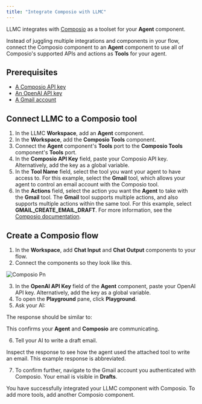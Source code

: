 ```yaml
---
title: "Integrate Composio with LLMC"
---
```


LLMC integrates with [Composio](https://docs.composio.dev/introduction/intro/overview) as a toolset for your **Agent** component.

Instead of juggling multiple integrations and components in your flow, connect the Composio component to an **Agent** component to use all of Composio's supported APIs and actions as **Tools** for your agent.

## **Prerequisites**[**​**](https://docs.langflow.org/integrations-composio#prerequisites)

- [A Composio API key](https://app.composio.dev/)
- [An OpenAI API key](https://platform.openai.com/)
- [A Gmail account](https://mail.google.com/)

## **Connect LLMC to a Composio tool**[**​**](https://docs.langflow.org/integrations-composio#connect-langflow-to-a-composio-tool)

1. In the LLMC **Workspace**, add an **Agent** component.
2. In the **Workspace**, add the **Composio Tools** component.
3. Connect the **Agent** component's **Tools** port to the **Composio Tools** component's **Tools** port.
4. In the **Composio API Key** field, paste your Composio API key. Alternatively, add the key as a global variable.
5. In the **Tool Name** field, select the tool you want your agent to have access to. For this example, select the **Gmail** tool, which allows your agent to control an email account with the Composio tool.
6. In the **Actions** field, select the action you want the **Agent** to take with the **Gmail** tool. The **Gmail** tool supports multiple actions, and also supports multiple actions within the same tool. For this example, select **GMAIL_CREATE_EMAIL_DRAFT**. For more information, see the [Composio documentation](https://docs.composio.dev/patterns/tools/use-tools/use-specific-actions).

## **Create a Composio flow**[**​**](https://docs.langflow.org/integrations-composio#create-a-composio-flow)

1. In the **Workspace**, add **Chat Input** and **Chat Output** components to your flow.
2. Connect the components so they look like this.

![Composio Pn](/images/composio.png)

3. In the **OpenAI API Key** field of the **Agent** component, paste your OpenAI API key. Alternatively, add the key as a global variable.
4. To open the **Playground** pane, click **Playground**.
5. Ask your AI:

The response should be similar to:

This confirms your **Agent** and **Composio** are communicating.

6. Tell your AI to write a draft email.

Inspect the response to see how the agent used the attached tool to write an email. This example response is abbreviated.

7. To confirm further, navigate to the Gmail account you authenticated with Composio. Your email is visible in **Drafts**.

You have successfully integrated your LLMC component with Composio. To add more tools, add another Composio component.